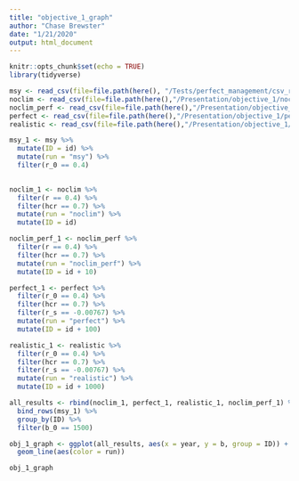 ```yaml
---
title: "objective_1_graph"
author: "Chase Brewster"
date: "1/21/2020"
output: html_document
---
```


```r
knitr::opts_chunk$set(echo = TRUE)
library(tidyverse)
```

```r
msy <- read_csv(file=file.path(here(), "/Tests/perfect_management/csv_results/perfect_noclim.csv"))
noclim <- read_csv(file=file.path(here(),"/Presentation/objective_1/noclimate.csv"))
noclim_perf <- read_csv(file=file.path(here(),"/Presentation/objective_1/noclimate_perfect.csv"))
perfect <- read_csv(file=file.path(here(),"/Presentation/objective_1/perfect_climate.csv"))
realistic <- read_csv(file=file.path(here(),"/Presentation/objective_1/realistic_climate.csv"))

```

```r

msy_1 <- msy %>% 
  mutate(ID = id) %>% 
  mutate(run = "msy") %>% 
  filter(r_0 == 0.4) 
  

noclim_1 <- noclim %>%
  filter(r == 0.4) %>% 
  filter(hcr == 0.7) %>% 
  mutate(run = "noclim") %>% 
  mutate(ID = id)

noclim_perf_1 <- noclim_perf %>%
  filter(r == 0.4) %>% 
  filter(hcr == 0.7) %>% 
  mutate(run = "noclim_perf") %>% 
  mutate(ID = id + 10)

perfect_1 <- perfect %>% 
  filter(r_0 == 0.4) %>% 
  filter(hcr == 0.7) %>% 
  filter(r_s == -0.00767) %>% 
  mutate(run = "perfect") %>% 
  mutate(ID = id + 100)

realistic_1 <- realistic %>%
  filter(r_0 == 0.4) %>% 
  filter(hcr == 0.7) %>% 
  filter(r_s == -0.00767) %>% 
  mutate(run = "realistic") %>% 
  mutate(ID = id + 1000)

all_results <- rbind(noclim_1, perfect_1, realistic_1, noclim_perf_1) %>% 
  bind_rows(msy_1) %>% 
  group_by(ID) %>% 
  filter(b_0 == 1500)

```

```r

obj_1_graph <- ggplot(all_results, aes(x = year, y = b, group = ID)) +
  geom_line(aes(color = run))

obj_1_graph
```

